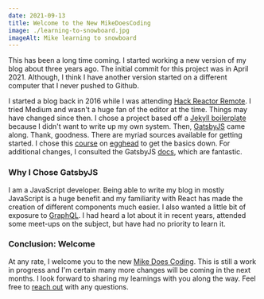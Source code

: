 ```yaml
---
date: 2021-09-13
title: Welcome to the New MikeDoesCoding
image: ./learning-to-snowboard.jpg
imageAlt: Mike learning to snowboard
---
```


This has been a long time coming. I started working a new version of my blog about three years ago. The initial commit for this project was in April 2021. Although, I think I have another version started on a different computer that I never pushed to Github.

I started a blog back in 2016 while I was attending [Hack Reactor Remote](https://www.hackreactor.com/). I tried Medium and wasn't a huge fan of the editor at the time. Things may have changed since then. I chose a project based off a [Jekyll boilerplate](https://github.com/barryclark/jekyll-now) because I didn't want to write up my own system. Then, [GatsbyJS](https://www.gatsbyjs.com/) came along. Thank, goodness. There are myriad sources available for getting started. I chose this [course](https://egghead.io/courses/build-a-developer-blog-with-gatsby-bd96) on [egghead](https://egghead.io) to get the basics down. For additional changes, I consulted the GatsbyJS [docs](https://www.gatsbyjs.com/docs), which are fantastic.

### Why I Chose GatsbyJS

I am a JavaScript developer. Being able to write my blog in mostly JavaScript is a huge benefit and my familiarity with React has made the creation of different components much easier. I also wanted a little bit of exposure to [GraphQL](https://graphql.org/). I had heard a lot about it in recent years, attended some meet-ups on the subject, but have had no priority to learn it.

### Conclusion: Welcome

At any rate, I welcome you to the new [Mike Does Coding](/). This is still a work in progress and I'm certain many more changes will be coming in the next months. I look forward to sharing my learnings with you along the way. Feel free to [reach out](mailto:me@mikedoescoding.com) with any questions.
